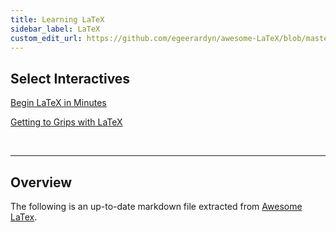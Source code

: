 ```yaml
---
title: Learning LaTeX
sidebar_label: LaTeX
custom_edit_url: https://github.com/egeerardyn/awesome-LaTeX/blob/master/README.md
---
```


## Select Interactives

[Begin LaTeX in Minutes](https://luong-komorebi.github.io/Begin-Latex-in-minutes)

[Getting to Grips with LaTeX](https://www.andy-roberts.net/writing/latex)

<br/>

---

## Overview

The following is an up-to-date markdown file extracted from [Awesome LaTex](https://github.com/egeerardyn/awesome-LaTeX).

<ParseMarkdown url="https://raw.githubusercontent.com/egeerardyn/awesome-LaTeX/master/README.md"/>
